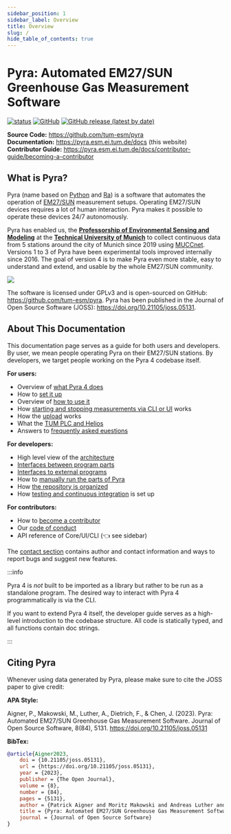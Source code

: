 ```yaml
---
sidebar_position: 1
sidebar_label: Overview
title: Overview
slug: /
hide_table_of_contents: true
---
```


# Pyra: Automated EM27/SUN Greenhouse Gas Measurement Software

[![status](https://joss.theoj.org/papers/d47b5197eb098bccfbd27b6a6c441cb4/status.svg)](https://joss.theoj.org/papers/d47b5197eb098bccfbd27b6a6c441cb4)
[![GitHub](https://img.shields.io/github/license/tum-esm/pyra?color=f43f5e&style=flat)](https://github.com/tum-esm/pyra/blob/main/LICENSE.md)
[![GitHub release (latest by date)](https://img.shields.io/github/v/release/tum-esm/pyra?display_name=tag&label=latest%20release&color=f43f5e&style=flat)](https://github.com/tum-esm/pyra/releases)

**Source Code:** https://github.com/tum-esm/pyra<br/>
**Documentation:** https://pyra.esm.ei.tum.de/docs (this website)<br/>
**Contributor Guide:** https://pyra.esm.ei.tum.de/docs/contributor-guide/becoming-a-contributor

## What is Pyra?

Pyra (name based on [Python](<https://en.wikipedia.org/wiki/Python_(programming_language)>) and [Ra](https://en.wikipedia.org/wiki/Ra)) is a software that automates the operation of [EM27/SUN](https://www.bruker.com/en/products-and-solutions/infrared-and-raman/remote-sensing/em27-sun-solar-absorption-spectrometer.html) measurement setups. Operating EM27/SUN devices requires a lot of human interaction. Pyra makes it possible to operate these devices 24/7 autonomously.

Pyra has enabled us, the **[Professorship of Environmental Sensing and Modeling](https://www.ee.cit.tum.de/en)** at the **[Technical University of Munich](https://www.tum.de/en)** to collect continuous data from 5 stations around the city of Munich since 2019 using [MUCCnet](https://atmosphere.ei.tum.de/). Versions 1 to 3 of Pyra have been experimental tools improved internally since 2016. The goal of version 4 is to make Pyra even more stable, easy to understand and extend, and usable by the whole EM27/SUN community.

<img src='/img/docs/muccnet-image-roof.jpg' className='tw-mb-2 tw-rounded-lg' />

The software is licensed under GPLv3 and is open-sourced on GitHub: https://github.com/tum-esm/pyra. Pyra has been published in the Journal of Open Source Software (JOSS): https://doi.org/10.21105/joss.05131.

## About This Documentation

This documentation page serves as a guide for both users and developers. By user, we mean people operating Pyra on their EM27/SUN stations. By developers, we target people working on the Pyra 4 codebase itself.

**For users:**

-   Overview of [what Pyra 4 does](/docs/user-guide/functionality)
-   How to [set it up](/docs/user-guide/setup)
-   Overview of [how to use it](/docs/user-guide/usage-overview)
-   How [starting and stopping measurements via CLI or UI](/docs/user-guide/measurements) works
-   How the [upload](/docs/user-guide/upload) works
-   What the [TUM PLC and Helios](/docs/user-guide/tum-plc-and-helios)
-   Answers to [frequently asked euestions](/docs/user-guide/faq)

**For developers:**

-   High level view of the [architecture](/docs/developer-guide/architecture)
-   [Interfaces between program parts](/docs/developer-guide/internal-interfaces)
-   [Interfaces to external programs](/docs/developer-guide/external-interfaces)
-   How to [manually run the parts of Pyra](/docs/developer-guide/running-pyra-manually)
-   How [the repository is organized](/docs/developer-guide/repository-organization)
-   How [testing and continuous integration](/docs/developer-guide/testing-and-ci) is set up

**For contributors:**

-   How to [become a contributor](/docs/contributor-guide/becoming-a-contributor)
-   Our [code of conduct](/docs/contributor-guide/code-of-conduct)
-   API reference of Core/UI/CLI (👈 see sidebar)

The [contact section](/docs/intro/contact) contains author and contact information and ways to report bugs and suggest new features.

:::info

Pyra 4 is _not_ built to be imported as a library but rather to be run as a standalone program. The desired way to interact with Pyra 4 programmatically
is via the CLI.

If you want to extend Pyra 4 itself, the developer guide serves as a high-level introduction to the codebase structure. All code is statically typed, and all functions contain doc strings.

:::

## Citing Pyra

Whenever using data generated by Pyra, please make sure to cite the JOSS paper to give credit:

**APA Style:**

Aigner, P., Makowski, M., Luther, A., Dietrich, F., & Chen, J. (2023). Pyra: Automated EM27/SUN Greenhouse Gas Measurement Software. Journal of Open Source Software, 8(84), 5131. https://doi.org/10.21105/joss.05131

**BibTex:**

```bibtex
@article{Aigner2023,
    doi = {10.21105/joss.05131},
    url = {https://doi.org/10.21105/joss.05131},
    year = {2023},
    publisher = {The Open Journal},
    volume = {8},
    number = {84},
    pages = {5131},
    author = {Patrick Aigner and Moritz Makowski and Andreas Luther and Florian Dietrich and Jia Chen},
    title = {Pyra: Automated EM27/SUN Greenhouse Gas Measurement Software},
    journal = {Journal of Open Source Software}
}
```
